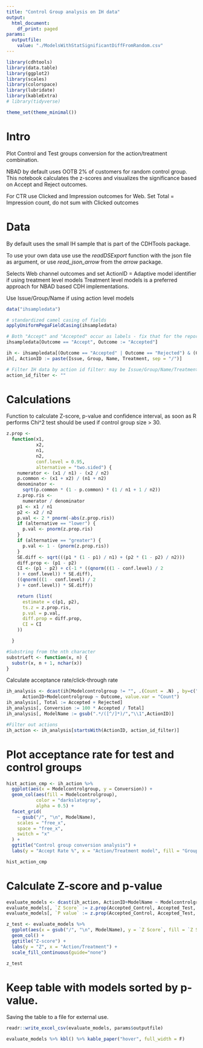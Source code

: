 ```yaml
---
title: "Control Group analysis on IH data"
output:
  html_document:
    df_print: paged
params:
  outputfile:
    value: "./ModelsWithStatSignificantDiffFromRandom.csv"
---
```


```r
library(cdhtools)
library(data.table)
library(ggplot2)
library(scales)
library(colorspace)
library(lubridate)
library(kableExtra)
# library(tidyverse)

theme_set(theme_minimal())
```

# Intro

Plot Control and Test groups conversion for the action/treatment combination.

NBAD by default uses OOTB 2% of customers for random control group. This
notebook calculates the z-scores and visualizes the significance based on
Accept and Reject outcomes.

For CTR use Clicked and Impression outcomes for Web. Set Total = Impression count,
do not sum with Clicked outcomes

# Data

By default uses the small IH sample that is part of the CDHTools package.

To use your own data use use the *readDSExport* function with the json file
as argument, or use *read_json_arrow* from the *arrow* package.

Selects Web channel outcomes and set ActionID = Adaptive model identifier if using treatment level models
Treatment level models is a preferred approach for NBAD based CDH implementations.

Use Issue/Group/Name if using action level models

```r
data("ihsampledata")

# standardized camel casing of fields
applyUniformPegaFieldCasing(ihsampledata)

# Both "Accept" and "Accepted" occur as labels - fix that for the reporting
ihsampledata[Outcome == "Accept", Outcome := "Accepted"]

ih <- ihsampledata[(Outcome == "Accepted" | Outcome == "Rejected") & (Channel == "Web")]
ih[, ActionID := paste(Issue, Group, Name, Treatment, sep = "/")]

# Filter IH data by action id filter: may be Issue/Group/Name/Treatment
action_id_filter <- ""

```

# Calculations

Function to calculate Z-score, p-value and confidence interval, as soon as R
performs Chi^2 test should be used if control group size > 30.

```r
z.prop <-
  function(x1,
           x2,
           n1,
           n2,
           conf.level = 0.95,
           alternative = "two.sided") {
    numerator <- (x1 / n1) - (x2 / n2)
    p.common <- (x1 + x2) / (n1 + n2)
    denominator <-
      sqrt(p.common * (1 - p.common) * (1 / n1 + 1 / n2))
    z.prop.ris <-
      numerator / denominator
    p1 <- x1 / n1
    p2 <- x2 / n2
    p.val <- 2 * pnorm(-abs(z.prop.ris))
    if (alternative == "lower") {
      p.val <- pnorm(z.prop.ris)
    }
    if (alternative == "greater") {
      p.val <- 1 - (pnorm(z.prop.ris))
    }
    SE.diff <- sqrt(((p1 * (1 - p1) / n1) + (p2 * (1 - p2) / n2)))
    diff.prop <- (p1 - p2)
    CI <- (p1 - p2) + c(-1 * ((qnorm(((1 - conf.level) / 2
    ) + conf.level)) * SE.diff),
    ((qnorm(((1 - conf.level) / 2
    ) + conf.level)) * SE.diff))

    return (list(
      estimate = c(p1, p2),
      ts.z = z.prop.ris,
      p.val = p.val,
      diff.prop = diff.prop,
      CI = CI
    ))

  }

#Substring from the nth character
substrLeft <- function(x, n) {
  substr(x, n + 1, nchar(x))
}
```


Calculate acceptance rate/click-through rate

```r
ih_analysis <- dcast(ih[Modelcontrolgroup != "", .(Count = .N) , by=c("ActionID", "Modelcontrolgroup", "Outcome")],
      ActionID+Modelcontrolgroup ~ Outcome, value.var = "Count")
ih_analysis[, Total := Accepted + Rejected]
ih_analysis[, Conversion := 100 * Accepted / Total]
ih_analysis[, ModelName := gsub(".*/([^/]*)/","\\1",ActionID)]

#Filter out actions
ih_action <- ih_analysis[startsWith(ActionID, action_id_filter)]
```


# Plot acceptance rate for test and control groups

```r
hist_action_cmp <- ih_action %>%
  ggplot(aes(x = Modelcontrolgroup, y = Conversion)) +
  geom_col(aes(fill = Modelcontrolgroup),
           color = "darkslategray",
           alpha = 0.5) +
  facet_grid(
    ~ gsub("/", "\n", ModelName),
    scales = "free_x",
    space = "free_x",
    switch = "x"
  ) +
  ggtitle("Control group conversion analysis") +
  labs(y = "Accept Rate %", x = "Action/Treatment model", fill = "Group")

hist_action_cmp
```


# Calculate Z-score and p-value

```r
evaluate_models <- dcast(ih_action, ActionID+ModelName ~ Modelcontrolgroup, value.var=c("Accepted","Rejected","Total","Conversion"))
evaluate_models[, `Z Score` := z.prop(Accepted_Control, Accepted_Test, Total_Control, Total_Test)$ts.z]
evaluate_models[, `P value` := z.prop(Accepted_Control, Accepted_Test, Total_Control, Total_Test)$p.val]

z_test <- evaluate_models %>%
  ggplot(aes(x = gsub("/", "\n", ModelName), y = `Z Score`, fill = `Z Score`)) +
  geom_col() +
  ggtitle("Z-score") +
  labs(y = "Z", x = "Action/Treatment") +
  scale_fill_continuous(guide="none")

z_test
```

# Keep table with models sorted by p-value. 

Saving the table to a file for external use.

```r
readr::write_excel_csv(evaluate_models, params$outputfile)

evaluate_models %>% kbl() %>% kable_paper("hover", full_width = F)
```


